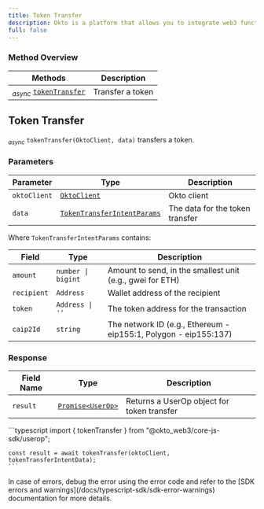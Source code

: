```yaml
---
title: Token Transfer
description: Okto is a platform that allows you to integrate web3 functionality into your app without building things from scratch.
full: false
---
```




### Method Overview

<ChainSupportStatus 
/>

| Methods                                                                         | Description                          |                 
|---------------------------------------------------------------------------------|--------------------------------------|
| <sub><i>async</i></sub> [`tokenTransfer`](#token-transfer) | Transfer a token |

<div className="method-box">

## Token Transfer

<sub><i>async</i></sub> `tokenTransfer(OktoClient, data)` transfers a token.

### Parameters

| Parameter   | Type                        | Description                            | 
|-------------|-----------------------------|----------------------------------------|
| `oktoClient` | [`OktoClient`](/docs/typescript-sdk/technical-reference#models) | Okto client |
| `data` | [`TokenTransferIntentParams`](/docs/typescript-sdk/technical-reference#models) | The data for the token transfer |

Where `TokenTransferIntentParams` contains:

| Field | Type | Description |
|-------|------|-------------|
| `amount` | `number \| bigint` | Amount to send, in the smallest unit (e.g., gwei for ETH) |
| `recipient` | `Address` | Wallet address of the recipient |
| `token` | `Address \| ''` | The token address for the transaction |
| `caip2Id` | `string` | The network ID (e.g., Ethereum - eip155:1, Polygon - eip155:137) |

### Response

<Callout title="Success Response">

| Field Name | Type                  | Description                                   | 
|------------|-----------------------|-----------------------------------------------|
| `result`   | [`Promise<UserOp>`](/docs/typescript-sdk/technical-reference#models) | Returns a UserOp object for token transfer | 

</Callout>


<Accordions>
<Accordion title="Example">
<Tabs items={['Typescript']}>
  <Tab value="Typescript">
    ```typescript
    import { tokenTransfer } from "@okto_web3/core-js-sdk/userop";

    const result = await tokenTransfer(oktoClient, tokenTransferIntentData);
    ```
  </Tab>
</Tabs>
</Accordion>
</Accordions>

</div>

<Callout title="Note">
In case of errors, debug the error using the error code and refer to the [SDK errors and warnings](/docs/typescript-sdk/sdk-error-warnings) documentation for more details.
</Callout>
